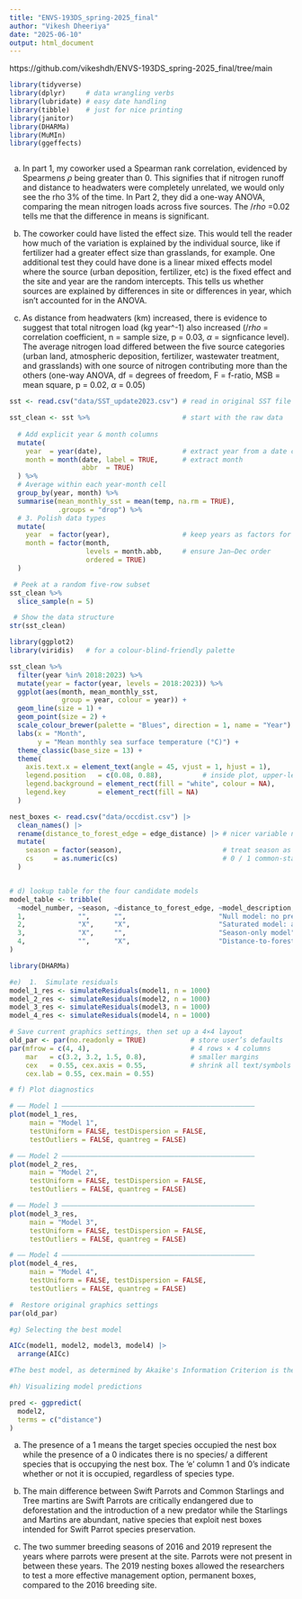 ```yaml
---
title: "ENVS-193DS_spring-2025_final"
author: "Vikesh Dheeriya"
date: "2025-06-10"
output: html_document
---
```


https://github.com/vikeshdh/ENVS-193DS_spring-2025_final/tree/main

```r
library(tidyverse)
library(dplyr)     # data wrangling verbs
library(lubridate) # easy date handling
library(tibble)    # just for nice printing
library(janitor)
library(DHARMa)
library(MuMIn)
library(ggeffects) 
```

```r

```

a) In part 1, my coworker used a Spearman rank correlation, evidenced by Spearmens $\rho$ being greater than 0. This signifies that if nitrogen runoff and distance to headwaters were completely unrelated, we would only see the rho 3% of the time. In Part 2, they did a one-way ANOVA, comparing the mean nitrogen loads across five sources. The $/rho$ =0.02 tells me that the difference in means is significant. 

b) The coworker could have listed the effect size. This would tell the reader how much of the variation is explained by the individual source, like if fertilizer had a greater effect size than grasslands, for example. One additional test they could have done is a linear mixed effects model where the source (urban deposition, fertilizer, etc) is the fixed effect and the site and year are the random intercepts. This tells us whether sources are explained by differences in site or differences in year, which isn't accounted for in the ANOVA. 

c) As distance from headwaters (km) increased, there is evidence to suggest that total nitrogen load (kg year^-1) also increased ($/rho$ = correlation coefficient, n = sample size, p = 0.03, $\alpha$ = signficance level). The average nitrogen load differed between the five source categories (urban land, atmospheric deposition, fertilizer, wastewater treatment, and grasslands) with one source of nitrogen contributing more than the others (one-way ANOVA, df  = degrees of freedom, F = f-ratio, MSB = mean square, p = 0.02, $\alpha$ = 0.05)

```r
sst <- read.csv("data/SST_update2023.csv") # read in original SST file

sst_clean <- sst %>%                       # start with the raw data 
  
  # Add explicit year & month columns
  mutate(
    year  = year(date),                    # extract year from a date column
    month = month(date, label = TRUE,      # extract month
                  abbr  = TRUE)
  ) %>% 
  # Average within each year-month cell
  group_by(year, month) %>% 
  summarise(mean_monthly_sst = mean(temp, na.rm = TRUE),
            .groups = "drop") %>% 
  # 3. Polish data types
  mutate(
    year  = factor(year),                  # keep years as factors for plotting
    month = factor(month,
                   levels = month.abb,     # ensure Jan–Dec order
                   ordered = TRUE)
  )

 # Peek at a random five-row subset
sst_clean %>% 
  slice_sample(n = 5)

 # Show the data structure
str(sst_clean)

library(ggplot2)
library(viridis)   # for a colour-blind-friendly palette

sst_clean %>% 
  filter(year %in% 2018:2023) %>% 
  mutate(year = factor(year, levels = 2018:2023)) %>% 
  ggplot(aes(month, mean_monthly_sst,
             group = year, colour = year)) +
  geom_line(size = 1) +
  geom_point(size = 2) +
  scale_colour_brewer(palette = "Blues", direction = 1, name = "Year") +
  labs(x = "Month",
       y = "Mean monthly sea surface temperature (°C)") +
  theme_classic(base_size = 13) +
  theme(
    axis.text.x = element_text(angle = 45, vjust = 1, hjust = 1),
    legend.position   = c(0.08, 0.88),          # inside plot, upper-left
    legend.background = element_rect(fill = "white", colour = NA),
    legend.key        = element_rect(fill = NA)
  )
```

```r
nest_boxes <- read.csv("data/occdist.csv") |>
  clean_names() |>                                   
  rename(distance_to_forest_edge = edge_distance) |> # nicer variable name
  mutate(
    season = factor(season),                         # treat season as factor
    cs     = as.numeric(cs)                          # 0 / 1 common-starling use
  )


# d) lookup table for the four candidate models
model_table <- tribble(
  ~model_number, ~season, ~distance_to_forest_edge, ~model_description,
  1,             "",      "",                       "Null model: no predictors",
  2,             "X",     "X",                      "Saturated model: all predictors",
  3,             "X",     "",                       "Season-only model",
  4,             "",      "X",                      "Distance-to-forest-edge-only model"
)

library(DHARMa)

#e)  1.  Simulate residuals
model_1_res <- simulateResiduals(model1, n = 1000)
model_2_res <- simulateResiduals(model2, n = 1000)
model_3_res <- simulateResiduals(model3, n = 1000)
model_4_res <- simulateResiduals(model4, n = 1000)

# Save current graphics settings, then set up a 4×4 layout 
old_par <- par(no.readonly = TRUE)           # store user’s defaults
par(mfrow = c(4, 4),                         # 4 rows × 4 columns
    mar   = c(3.2, 3.2, 1.5, 0.8),           # smaller margins
    cex   = 0.55, cex.axis = 0.55,           # shrink all text/symbols
    cex.lab = 0.55, cex.main = 0.55)

# f) Plot diagnostics 

# —— Model 1 ————————————————————————————————————————————————
plot(model_1_res,
     main = "Model 1",                      
     testUniform = FALSE, testDispersion = FALSE,
     testOutliers = FALSE, quantreg = FALSE)

# —— Model 2 ————————————————————————————————————————————————
plot(model_2_res,
     main = "Model 2",
     testUniform = FALSE, testDispersion = FALSE,
     testOutliers = FALSE, quantreg = FALSE)

# —— Model 3 ————————————————————————————————————————————————
plot(model_3_res,
     main = "Model 3",
     testUniform = FALSE, testDispersion = FALSE,
     testOutliers = FALSE, quantreg = FALSE)

# —— Model 4 ————————————————————————————————————————————————
plot(model_4_res,
     main = "Model 4",
     testUniform = FALSE, testDispersion = FALSE,
     testOutliers = FALSE, quantreg = FALSE)

#  Restore original graphics settings 
par(old_par)

#g) Selecting the best model

AICc(model1, model2, model3, model4) |>
  arrange(AICc)

#The best model, as determined by Akaike's Information Criterion is the model that predicts parrot occupance from both season and distance to forest edge. The high performance of this model indicates that combining season and proximity to forest edge is the best indicator of nest occupancy compared to combinations of other predictors.

#h) Visualizing model predictions

pred <- ggpredict(
  model2,
  terms = c("distance")
)

```

a) The presence of a 1 means the target species occupied the nest box while the presence of a 0 indicates there is no species/ a different species that is occupying the nest box. The 'e' column 1 and 0's indicate whether or not it is occupied, regardless of species type. 

b) The main difference between Swift Parrots and Common Starlings and Tree martins are Swift Parrots are critically endangered due to deforestation and the introduction of a new predator while the Starlings and Martins are abundant, native species that exploit nest boxes intended for Swift Parrot species preservation. 

c) The two summer breeding seasons of 2016 and 2019 represent the years where parrots were present at the site. Parrots were not present in between these years. The 2019 nesting boxes allowed the researchers to test a more effective management option, permanent boxes, compared to the 2016 breeding site. 